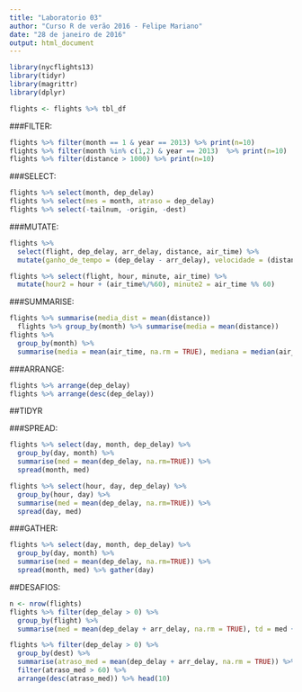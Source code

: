 ```yaml
---
title: "Laboratorio 03"
author: "Curso R de verão 2016 - Felipe Mariano"
date: "28 de janeiro de 2016"
output: html_document
---
```




```r
library(nycflights13)
library(tidyr)
library(magrittr)
library(dplyr)

flights <- flights %>% tbl_df
```


###FILTER:
```r
flights %>% filter(month == 1 & year == 2013) %>% print(n=10)
flights %>% filter(month %in% c(1,2) & year == 2013)  %>% print(n=10)
flights %>% filter(distance > 1000) %>% print(n=10)
```


###SELECT:
```r
flights %>% select(month, dep_delay)
flights %>% select(mes = month, atraso = dep_delay)
flights %>% select(-tailnum, -origin, -dest)
```


###MUTATE:
```r
flights %>% 
  select(flight, dep_delay, arr_delay, distance, air_time) %>% 
  mutate(ganho_de_tempo = (dep_delay - arr_delay), velocidade = (distance/air_time * 60))

flights %>% select(flight, hour, minute, air_time) %>% 
  mutate(hour2 = hour + (air_time%/%60), minute2 = air_time %% 60)
```


###SUMMARISE:
```r
flights %>% summarise(media_dist = mean(distance))
  flights %>% group_by(month) %>% summarise(media = mean(distance))
flights %>% 
  group_by(month) %>% 
  summarise(media = mean(air_time, na.rm = TRUE), mediana = median(air_time, na.rm = TRUE), quart1 = quantile(air_time, probs = c(0.25), na.rm = TRUE), quart3 = quantile(air_time, probs = c(0.75), na.rm = TRUE))
```


###ARRANGE:
```r
flights %>% arrange(dep_delay)
flights %>% arrange(desc(dep_delay))
```


##TIDYR


###SPREAD:
```r
flights %>% select(day, month, dep_delay) %>%
  group_by(day, month) %>% 
  summarise(med = mean(dep_delay, na.rm=TRUE)) %>%
  spread(month, med)

flights %>% select(hour, day, dep_delay) %>%
  group_by(hour, day) %>% 
  summarise(med = mean(dep_delay, na.rm=TRUE)) %>%
  spread(day, med)
```


###GATHER:
```r
flights %>% select(day, month, dep_delay) %>%
  group_by(day, month) %>% 
  summarise(med = mean(dep_delay, na.rm=TRUE)) %>%
  spread(month, med) %>% gather(day)
```



##DESAFIOS:

```r
n <- nrow(flights)
flights %>% filter(dep_delay > 0) %>% 
  group_by(flight) %>% 
  summarise(med = mean(dep_delay + arr_delay, na.rm = TRUE), td = med + qt(0.975, df = n - 1) * sqrt(var(dep_delay + arr_delay, na.rm = TRUE) / n))

flights %>% filter(dep_delay > 0) %>% 
  group_by(dest) %>% 
  summarise(atraso_med = mean(dep_delay + arr_delay, na.rm = TRUE)) %>% 
  filter(atraso_med > 60) %>% 
  arrange(desc(atraso_med)) %>% head(10)
```


